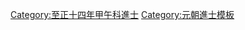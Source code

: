 {{Navbox
|name = 至正十四年甲午科廷試金榜
|title = 至正十四年（[[1354年]]）甲午科廷試金榜
|titlestyle = background-color:#FFD700;
|image =
|style = width:100%;text-align:center; 
|groupstyle = text-align:center; background-color:#FFD700;
|liststyle = text-align:center;
|state = {{{state<includeonly>|collapsed</includeonly>}}}
|group1 = 右榜<br>蒙古、色目人
|list1 =
{{Navbox subgroup
|groupstyle = text-align:center; background-color:#FFD700;
|liststyle = text-align:center;
|group1 = 第一甲<br>賜進士及第<br>共1名
|list1 = '''[[薛朝晤]]'''

|group2 = 第二甲<br>賜進士出身<br>共5名
|list2 = 囗囗囗 - 囗囗囗 - 囗囗囗 - 囗囗囗 - 囗囗囗

|group3 = 第三甲<br>賜同進士出身<br>共?名
|list3 = 囗囗囗 -<br>名次不詳：<br>[[邁里古思]] - [[合珊沙]] - [[哲馬|哲　馬]] - [[張吉|張　吉]] - [[穆伯里沙]] - [[太禧奴]] - [[關寶|關　寶]] - [[鎖鑄|鎖　鑄]] - [[順童|順　童]]
}}

|group2 = 左榜<br>漢人、南人
|list2 =
{{Navbox subgroup
|groupstyle = text-align:center; background-color:#FFD700;
|liststyle = text-align:center;
|group1 = 第一甲<br>賜進士及第<br>共1名
|list1 = '''[[牛繼志]]'''

|group2 = 第二甲<br>賜進士出身<br>共5名
|list2 = [[曾堅|曾　堅]] - [[李穡|李　穡]] - 囗囗囗 - 囗囗囗 - 囗囗囗<br>名次不詳：[[陳麟|陳　麟]]

|group3 = 第三甲<br>賜同進士出身<br>共?名
|list3 = 囗囗囗 -<br>名次不詳：<br>[[趙時泰]] - [[李吉|李　吉]] - [[賈諭|賈　諭]] - [[范濟|范　濟]] - [[段天祥]] - [[魏俊民]] - [[唐元嘉]] - [[李貫道]] - [[陳高|陳　高]] - [[林溫|林　溫]]<br>[[錢用壬]] - [[祝應美]] - [[陳復茂]] - [[王景初]] - [[陶和一]] - [[邵憲祖]] - [[范濟|范　濟]] - [[阮興|阮　興]] - [[徐宣義]] - [[譚士實]]<br>[[趙俊祖]]<span style="color: #FFFFFF;"> - －－－ - －－－ - －－－ - －－－ - －－－ - －－－ - －－－ - －－－ - －－－</span>
}}

|belowstyle = text-align: center; background-color:#FFD700;
|below='''前一科：[[Template:至正十一年辛卯科廷試金榜|至正十一年辛卯科]]　'''·'''　後一科：[[Template:至正十七年丁酉科廷試金榜|至正十七年丁酉科]]'''
}}
[[Category:至正十四年甲午科進士]]
<noinclude>
[[Category:至正十四年甲午科進士| ]]
[[Category:元朝進士模板]]
</noinclude>
